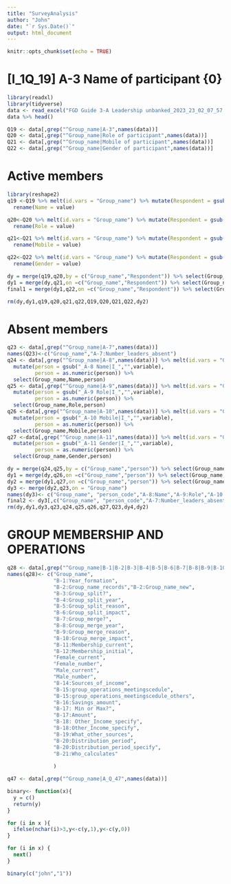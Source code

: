 ```yaml
---
title: "SurveyAnalysis"
author: "John"
date: "`r Sys.Date()`"
output: html_document
---
```


```r
knitr::opts_chunk$set(echo = TRUE)
```

# [I_1Q_19] A-3 Name of participant {0}

```r
library(readxl)
library(tidyverse)
data <- read_excel("FGD Guide 3-A Leadership unbanked_2023_23_02_07_57.xlsx")
data %>% head()
```


```r
Q19 <- data[,grep("^Group_name|A-3",names(data))]
Q20 <- data[,grep("^Group_name|Role of participant",names(data))]
Q21 <- data[,grep("^Group_name|Mobile of participant",names(data))]
Q22 <- data[,grep("^Group_name|Gender of participant",names(data))]

```

# Active members

```r
library(reshape2)
q19 <-Q19 %>% melt(id.vars = "Group_name") %>% mutate(Respondent = gsub("_A-3 Name of participant {0}|\\{0\\}|I_","",variable),                                                      Respondent=as.numeric(Respondent)) %>% 
  rename(Name = value)

q20<-Q20 %>% melt(id.vars = "Group_name") %>% mutate(Respondent = gsub("_A-4 Role of participant|\\{0\\}|I_|_O1","",variable),                                                Respondent=as.numeric(Respondent)) %>% 
  rename(Role = value)

q21<-Q21 %>% melt(id.vars = "Group_name") %>% mutate(Respondent = gsub("_A-5 Mobile of participant|\\{0\\}|I_|_O1","",variable),                                                Respondent=as.numeric(Respondent)) %>% 
  rename(Mobile = value)

q22<-Q22 %>% melt(id.vars = "Group_name") %>% mutate(Respondent = gsub("_A-6 Gender of participant|\\{0\\}|I_|_O1","",variable),                                                Respondent=as.numeric(Respondent)) %>% 
  rename(Gender = value)

dy = merge(q19,q20,by = c("Group_name","Respondent")) %>% select(Group_name,Respondent,Name,Role) 
dy1 = merge(dy,q21,on =c("Group_name","Respondent")) %>% select(Group_name,Respondent,Name,Role,Mobile)
final1 = merge(dy1,q22,on =c("Group_name","Respondent")) %>% select(Group_name,Respondent,Name,Role,Mobile,Gender)

rm(dy,dy1,q19,q20,q21,q22,Q19,Q20,Q21,Q22,dy2)

```

# Absent members

```r
q23 <- data[,grep("^Group_name|A-7",names(data))]
names(Q23)<-c("Group_name","A-7:Number_leaders_absent")
q24 <- data[,grep("^Group_name|A-8",names(data))] %>% melt(id.vars = "Group_name") %>% rename("Name" =value) %>% 
  mutate(person = gsub("_A-8 Name|I_","",variable),
         person = as.numeric(person)) %>% 
  select(Group_name,Name,person)
q25 <- data[,grep("^Group_name|A-9",names(data))] %>% melt(id.vars = "Group_name") %>% rename("Role" =value) %>% 
  mutate(person = gsub("_A-9 Role|I_","",variable),
         person = as.numeric(person)) %>% 
  select(Group_name,Role,person)
q26 <-data[,grep("^Group_name|A-10",names(data))] %>% melt(id.vars = "Group_name") %>% rename("Mobile" =value) %>% 
  mutate(person = gsub("_A-10 Mobile|I_","",variable),
         person = as.numeric(person)) %>% 
  select(Group_name,Mobile,person)
q27 <-data[,grep("^Group_name|A-11",names(data))] %>% melt(id.vars = "Group_name") %>% rename("Gender" =value) %>% 
  mutate(person = gsub("_A-11 Gender|I_","",variable),
         person = as.numeric(person)) %>% 
  select(Group_name,Gender,person)

dy = merge(q24,q25,by = c("Group_name","person")) %>% select(Group_name,person,Name,Role) 
dy1 = merge(dy,q26,on =c("Group_name","person")) %>% select(Group_name,person,Name,Role,Mobile)
dy2 = merge(dy1,q27,on =c("Group_name","person")) %>% select(Group_name,person,Name,Role,Mobile,Gender)
dy3 <- merge(dy2,q23,on = "Group_name")
names(dy3)<- c("Group_name", "person_code","A-8:Name","A-9:Role","A-10:Mobile","A-11:Gender","A-7:Number_leaders_absent")
final2 <- dy3[,c("Group_name", "person_code","A-7:Number_leaders_absent","A-8:Name","A-9:Role","A-10:Mobile","A-11:Gender")]
rm(dy,dy1,dy3,q23,q24,q25,q26,q27,Q23,dy4,dy2)
```

# GROUP MEMBERSHIP AND OPERATIONS 

```r
q28 <- data[,grep("^Group_name|B-1|B-2|B-3|B-4|B-5|B-6|B-7|B-8|B-9|B-10|B-11|B-12|Female|Male",names(data))]
names(q28)<- c("Group_name",
               "B-1:Year_formation",
               "B-2:Group_name_records","B-2:Group_name_new",
               "B-3:Group_split?",
               "B-4:Group_split_year",
               "B-5:Group_split_reason",
               "B-6:Group_split_impact",
               "B-7:Group_merge?",
               "B-8:Group_merge_year",
               "B-9:Group_merge_reason",
               "B-10:Group_merge_impact",
               "B-11:Membership_current",
               "B-12:Membership_initial",
               "Female_current",
               "Female_number",
               "Male_current",
               "Male_number",
               "B-14:Sources_of_income",
               "B-15:group_operations_meetingscedule",
               "B-15:group_operations_meetingscedule_others",
               "B-16:Savings_amount",
               "B-17: Min or Max?",
               "B-17:Amount",
               "B-18: Other_Income_specify",
               "B-18:Other_Income_specify",
               "B-19:What_other_sources",
               "B-20:Distribution_period",
               "B-20:Distribution_period_specify",
               "B-21:Who_calculates"
               
               )

q47 <- data[,grep("^Group_name|A_Q_47",names(data))]

binary<- function(x){
  y = c()
  return(y)
}

for (i in x ){
  ifelse(nchar(i)>3,y<-c(y,1),y<-c(y,0))
}

for (i in x) {
  next()
}

binary(c("john","1"))
```


